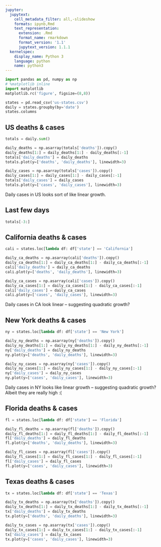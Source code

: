 ```yaml
---
jupyter:
  jupytext:
    cell_metadata_filter: all,-slideshow
    formats: ipynb,Rmd
    text_representation:
      extension: .Rmd
      format_name: rmarkdown
      format_version: '1.1'
      jupytext_version: 1.1.1
  kernelspec:
    display_name: Python 3
    language: python
    name: python3
---
```


```python
import pandas as pd, numpy as np
# %matplotlib inline
import matplotlib
matplotlib.rc('figure', figsize=(8,8))
```

```python
states = pd.read_csv('us-states.csv')
daily = states.groupby(by='date')
states.columns
```

## US deaths & cases

```python
totals = daily.sum()
```

```python
daily_deaths = np.asarray(totals['deaths']).copy()
daily_deaths[1:] = daily_deaths[1:] - daily_deaths[:-1]
totals['daily_deaths'] = daily_deaths
totals.plot(y=['deaths', 'daily_deaths'], linewidth=3)
```

```python
daily_cases = np.asarray(totals['cases']).copy()
daily_cases[1:] = daily_cases[1:] - daily_cases[:-1]
totals['daily_cases'] = daily_cases
totals.plot(y=['cases', 'daily_cases'], linewidth=3)
```

Daily cases in US looks sort of like linear growth.


## Last few days

```python
totals[-3:]
```

## California deaths & cases

```python
cali = states.loc[lambda df: df['state'] == 'California']
```

```python
daily_ca_deaths = np.asarray(cali['deaths']).copy()
daily_ca_deaths[1:] = daily_ca_deaths[1:] - daily_ca_deaths[:-1]
cali['daily_deaths'] = daily_ca_deaths
cali.plot(y=['deaths', 'daily_deaths'], linewidth=3)
```

```python
daily_ca_cases = np.asarray(cali['cases']).copy()
daily_ca_cases[1:] = daily_ca_cases[1:] - daily_ca_cases[:-1]
cali['daily_cases'] = daily_ca_cases
cali.plot(y=['cases', 'daily_cases'], linewidth=3)
```

Daily cases in CA look linear -- suggesting quadratic growth?

## New York deaths & cases

```python
ny = states.loc[lambda df: df['state'] == 'New York']
```

```python
daily_ny_deaths = np.asarray(ny['deaths']).copy()
daily_ny_deaths[1:] = daily_ny_deaths[1:] - daily_ny_deaths[:-1]
ny['daily_deaths'] = daily_ny_deaths
ny.plot(y=['deaths', 'daily_deaths'], linewidth=3)
```

```python
daily_ny_cases = np.asarray(ny['cases']).copy()
daily_ny_cases[1:] = daily_ny_cases[1:] - daily_ny_cases[:-1]
ny['daily_cases'] = daily_ny_cases
ny.plot(y=['cases', 'daily_cases'], linewidth=3)
```

Daily cases in NY looks like linear growth -- suggesting quadratic growth? Albeit they are really high :( 


## Florida deaths & cases

```python
fl = states.loc[lambda df: df['state'] == 'Florida']
```

```python
daily_fl_deaths = np.asarray(fl['deaths']).copy()
daily_fl_deaths[1:] = daily_fl_deaths[1:] - daily_fl_deaths[:-1]
fl['daily_deaths'] = daily_fl_deaths
fl.plot(y=['deaths', 'daily_deaths'], linewidth=3)
```

```python
daily_fl_cases = np.asarray(fl['cases']).copy()
daily_fl_cases[1:] = daily_fl_cases[1:] - daily_fl_cases[:-1]
fl['daily_cases'] = daily_fl_cases
fl.plot(y=['cases', 'daily_cases'], linewidth=3)
```
## Texas deaths & cases

```python
tx = states.loc[lambda df: df['state'] == 'Texas']
```

```python
daily_tx_deaths = np.asarray(tx['deaths']).copy()
daily_tx_deaths[1:] = daily_tx_deaths[1:] - daily_tx_deaths[:-1]
tx['daily_deaths'] = daily_tx_deaths
tx.plot(y=['deaths', 'daily_deaths'], linewidth=3)
```

```python
daily_tx_cases = np.asarray(tx['cases']).copy()
daily_tx_cases[1:] = daily_tx_cases[1:] - daily_tx_cases[:-1]
tx['daily_cases'] = daily_tx_cases
tx.plot(y=['cases', 'daily_cases'], linewidth=3)
```


